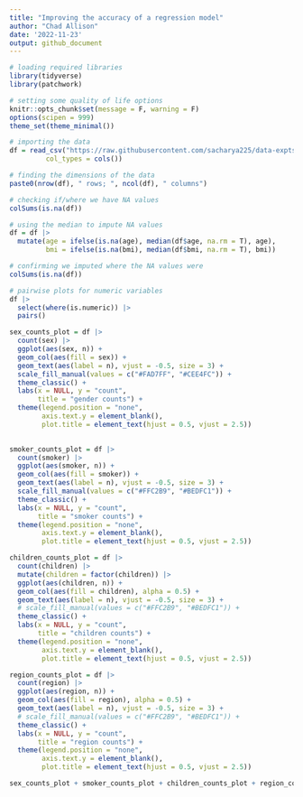 ```yaml
---
title: "Improving the accuracy of a regression model"
author: "Chad Allison"
date: '2022-11-23'
output: github_document
---
```


```r
# loading required libraries
library(tidyverse)
library(patchwork)

# setting some quality of life options
knitr::opts_chunk$set(message = F, warning = F)
options(scipen = 999)
theme_set(theme_minimal())
```

```r
# importing the data
df = read_csv("https://raw.githubusercontent.com/sacharya225/data-expts/master/Health%20Insurance%20Cost%20Prediction/insurance.csv",
         col_types = cols())
```

```r
# finding the dimensions of the data
paste0(nrow(df), " rows; ", ncol(df), " columns")
```

```r
# checking if/where we have NA values
colSums(is.na(df))
```

```r
# using the median to impute NA values
df = df |>
  mutate(age = ifelse(is.na(age), median(df$age, na.rm = T), age),
         bmi = ifelse(is.na(bmi), median(df$bmi, na.rm = T), bmi))

# confirming we imputed where the NA values were
colSums(is.na(df))
```

```r
# pairwise plots for numeric variables
df |>
  select(where(is.numeric)) |>
  pairs()
```

```r
sex_counts_plot = df |>
  count(sex) |>
  ggplot(aes(sex, n)) +
  geom_col(aes(fill = sex)) +
  geom_text(aes(label = n), vjust = -0.5, size = 3) +
  scale_fill_manual(values = c("#FAD7FF", "#CEE4FC")) +
  theme_classic() +
  labs(x = NULL, y = "count",
       title = "gender counts") +
  theme(legend.position = "none",
        axis.text.y = element_blank(),
        plot.title = element_text(hjust = 0.5, vjust = 2.5))
  

smoker_counts_plot = df |>
  count(smoker) |>
  ggplot(aes(smoker, n)) +
  geom_col(aes(fill = smoker)) +
  geom_text(aes(label = n), vjust = -0.5, size = 3) +
  scale_fill_manual(values = c("#FFC2B9", "#BEDFC1")) +
  theme_classic() +
  labs(x = NULL, y = "count",
       title = "smoker counts") +
  theme(legend.position = "none",
        axis.text.y = element_blank(),
        plot.title = element_text(hjust = 0.5, vjust = 2.5))

children_counts_plot = df |>
  count(children) |>
  mutate(children = factor(children)) |>
  ggplot(aes(children, n)) +
  geom_col(aes(fill = children), alpha = 0.5) +
  geom_text(aes(label = n), vjust = -0.5, size = 3) +
  # scale_fill_manual(values = c("#FFC2B9", "#BEDFC1")) +
  theme_classic() +
  labs(x = NULL, y = "count",
       title = "children counts") +
  theme(legend.position = "none",
        axis.text.y = element_blank(),
        plot.title = element_text(hjust = 0.5, vjust = 2.5))

region_counts_plot = df |>
  count(region) |>
  ggplot(aes(region, n)) +
  geom_col(aes(fill = region), alpha = 0.5) +
  geom_text(aes(label = n), vjust = -0.5, size = 3) +
  # scale_fill_manual(values = c("#FFC2B9", "#BEDFC1")) +
  theme_classic() +
  labs(x = NULL, y = "count",
       title = "region counts") +
  theme(legend.position = "none",
        axis.text.y = element_blank(),
        plot.title = element_text(hjust = 0.5, vjust = 2.5))
```

```r
sex_counts_plot + smoker_counts_plot + children_counts_plot + region_counts_plot
```


























































